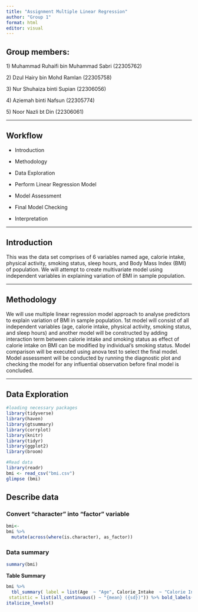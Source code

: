 ```yaml
---
title: "Assignment Multiple Linear Regression"
author: "Group 1"
format: html
editor: visual
---
```


## **Group members:**

1\) Muhammad Ruhaifi bin Muhammad Sabri (22305762)

2\) Dzul Hairy bin Mohd Ramlan (22305758)

3\) Nur Shuhaiza binti Supian (22306056)

4\) Aziemah binti Nafsun (22305774)

5\) Noor Nazli bt Din (22306061)

------------------------------------------------------------------------

## **Workflow**

-   Introduction

-   Methodology

-   Data Exploration

-   Perform Linear Regression Model

-   Model Assessment

-   Final Model Checking

-   Interpretation

------------------------------------------------------------------------

## **Introduction**

This was the data set comprises of 6 variables named age, calorie intake, physical activity, smoking status, sleep hours, and Body Mass Index (BMI) of population. We will attempt to create multivariate model using independent variables in explaining variation of BMI in sample population.

------------------------------------------------------------------------

## **Methodology**

We will use multiple linear regression model approach to analyse predictors to explain variation of BMI in sample population. 1st model will consist of all independent variables (age, calorie intake, physical activity, smoking status, and sleep hours) and another model will be constructed by adding interaction term between calorie intake and smoking status as effect of calorie intake on BMI can be modified by individual’s smoking status. Model comparison will be executed using anova test to select the final model. Model assessment will be conducted by running the diagnostic plot and checking the model for any influential observation before final model is concluded.

------------------------------------------------------------------------

## **Data Exploration**

```r
#loading necessary packages
library(tidyverse)
library(haven)
library(gtsummary)
library(corrplot)
library(knitr)
library(tidyr)
library(ggplot2)
library(broom)
```

```r
#Read data
library(readr)
bmi <- read_csv("bmi.csv")
glimpse (bmi)
```

## **Describe data**

### **Convert “character” into “factor” variable**

```r
bmi<- 
bmi %>%
  mutate(across(where(is.character), as_factor))
```

### **Data summary**

```r
summary(bmi)
```

**Table Summary**

```r
bmi %>% 
  tbl_summary( label = list(Age  ~ "Age", Calorie_Intake  ~ "Calorie Intake", Activity_Level ~ "Physical Activity" , Smoking_Status ~ "Smoking Status", Sleep_Hours ~ "Sleep Hours",  BMI ~ "BMI") , 
 statistic = list(all_continuous() ~ "{mean} ({sd})")) %>% bold_labels() %>% 
italicize_levels()
```

